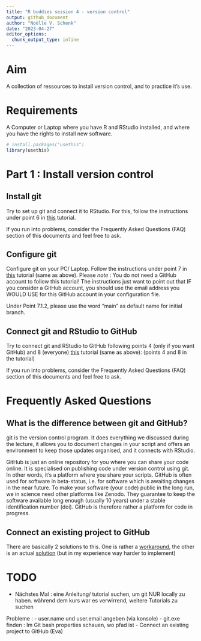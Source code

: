 ```yaml
---
title: "R buddies session 4 - version control"
output: github_document
author: "Noëlle V. Schenk"
date: "2023-04-27"
editor_options: 
  chunk_output_type: inline
---
```


# Aim
A collection of ressources to install version control, and to practice it's use.


# Requirements

A Computer or Laptop where you have R and RStudio installed, and where you have the rights to install new software.

```r
# install.packages("usethis")
library(usethis)
```



# Part 1 : Install version control

## Install git

Try to set up git and connect it to RStudio. For this, follow the instructions under point 6 in [this](https://happygitwithr.com/install-git.html) tutorial.

If you run into problems, consider the Frequently Asked Questions (FAQ) section of this documents and feel free to ask.


## Configure git

Configure git on your PC/ Laptop. Follow the instructions under point 7 in [this](https://happygitwithr.com/install-git.html) tutorial (same as above). Please *note* : You do not need a GitHub account to follow this tutorial! The instructions just want to point out that IF you consider a GitHub account, you should use the email address you WOULD USE for this GitHub account in your configuration file.

Under Point 7.1.2, please use the word "main" as default name for initial branch.



## Connect git and RStudio to GitHub

Try to connect git and RStudio to GitHub following points 4 (only if you want GitHub) and 8 (everyone) [this](https://happygitwithr.com/install-git.html) tutorial (same as above):  (points 4 and 8 in the tutorial)

If you run into problems, consider the Frequently Asked Questions (FAQ) section of this documents and feel free to ask.



# Frequently Asked Questions

## What is the difference between git and GitHub?

git is the version control program. It does everything we discussed during the lecture, it allows you to document changes in your script and offers an environment to keep those updates organised, and it connects with RStudio.

GitHub is just an online repository for you where you can share your code online. It is specialised on publishing code under version control using git. In other words, it's a platform where you share your scripts. GitHub is often used for software in beta-status, i.e. for software which is awaiting changes in the near future. To make your software (your code) public in the long run, we in science need other platforms like Zenodo. They guarantee to keep the software available long enough (usually 10 years) under a stable identification number (doi). GitHub is therefore rather a platform for code in progress.


## Connect an existing project to GitHub

There are basically 2 solutions to this. One is rather a [workaround](https://github.com/biodiversity-exploratories-synthesis/Synthesis_tutorials/blob/main/RStudio_GitHub_FAQ.md), the other is an actual [solution](https://hansenjohnson.org/post/sync-github-repository-with-existing-r-project/) (but in my experience way harder to implement)








# TODO

- Nächstes Mal : eine Anleitung/ tutorial suchen, um git NUR locally zu haben.
    während dem kurs war es verwirrend, weitere Tutorials zu suchen

Probleme : 
- user.name und user.email angeben (via konsole)
- git.exe finden : Im Git bash properties schauen, wo pfad ist
- Connect an existing project to GitHub (Eva)


